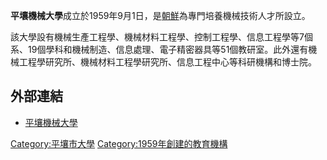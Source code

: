 '''平壤機械大學'''成立於1959年9月1日，是[[朝鮮|朝鮮]]為專門培養機械技術人才所設立。

該大學設有機械生產工程學、機械材料工程學、控制工程學、信息工程學等7個系、19個學科和機械制造、信息處理、電子精密器具等51個教研室。此外還有機械工程學研究所、機械材料工程學研究所、信息工程中心等科研機構和博士院。

== 外部連結 ==
*[http://www.kcckp.net/ch/news/news_view.php?3+81 平壤機械大學]{{dead link|date=2018年2月 |bot=InternetArchiveBot |fix-attempted=yes }}

[[Category:平壤市大學|Category:平壤市大學]]
[[Category:1959年創建的教育機構|Category:1959年創建的教育機構]]